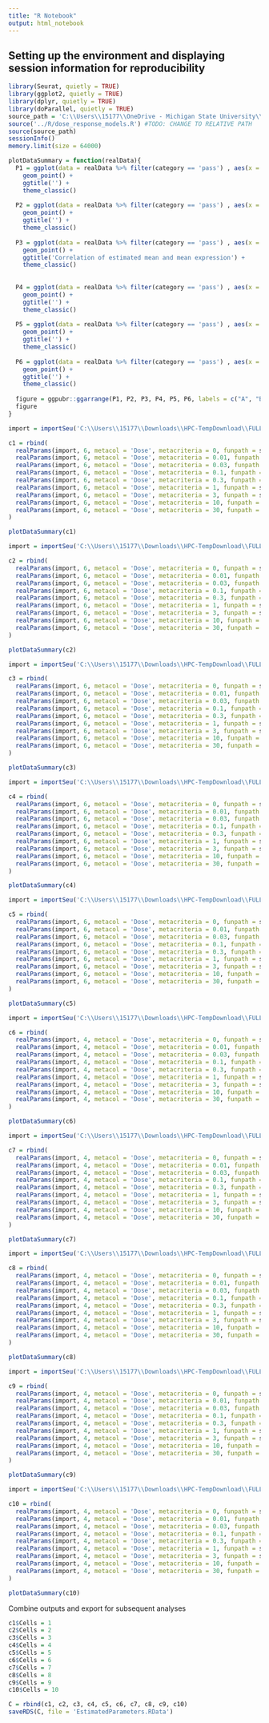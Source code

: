```yaml
---
title: "R Notebook"
output: html_notebook
---
```


## Setting up the environment and displaying session information for reproducibility
```r
library(Seurat, quietly = TRUE)
library(ggplot2, quietly = TRUE)
library(dplyr, quietly = TRUE)
library(doParallel, quietly = TRUE)
source_path = 'C:\\Users\\15177\\OneDrive - Michigan State University\\Documents\\Projects\\Prj161-snSeq-Mm_TCDD_DR_Sept2019\\snSeq-DGE\\R\\simulation_functions.R'
source('../R/dose_response_models.R') #TODO: CHANGE TO RELATIVE PATH
source(source_path)
sessionInfo()
memory.limit(size = 64000)
```

```r
plotDataSummary = function(realData){
  P1 = ggplot(data = realData %>% filter(category == 'pass') , aes(x = mean, y = percent_zero, colour = factor(meta_var))) +
    geom_point() +
    ggtitle('') +
    theme_classic()
  
  P2 = ggplot(data = realData %>% filter(category == 'pass') , aes(x = mean_real, y = percent_zero, colour = factor(meta_var))) +
    geom_point() +
    ggtitle('') +
    theme_classic()
  
  P3 = ggplot(data = realData %>% filter(category == 'pass') , aes(x = mean, y = mean_real, colour = factor(meta_var))) +
    geom_point() +
    ggtitle('Correlation of estimated mean and mean expression') +
    theme_classic()
  
  
  P4 = ggplot(data = realData %>% filter(category == 'pass') , aes(x = percent_zero, y = var_real, colour = factor(meta_var))) +
    geom_point() +
    ggtitle('') +
    theme_classic()
  
  P5 = ggplot(data = realData %>% filter(category == 'pass') , aes(x = mean_real, y = var_real, colour = factor(meta_var))) +
    geom_point() +
    ggtitle('') +
    theme_classic()
  
  P6 = ggplot(data = realData %>% filter(category == 'pass') , aes(x = mean, y = sd, colour = factor(meta_var))) +
    geom_point() +
    ggtitle('') +
    theme_classic()
  
  figure = ggpubr::ggarrange(P1, P2, P3, P4, P5, P6, labels = c("A", "B", "C", "D", "E", "F"), ncol = 3, nrow = 2)
  figure
}
```


```r
import = importSeu('C:\\Users\\15177\\Downloads\\HPC-TempDownload\\FULL-TEMPORARY\\clust1.RData')

c1 = rbind(
  realParams(import, 6, metacol = 'Dose', metacriteria = 0, funpath = source_path),
  realParams(import, 6, metacol = 'Dose', metacriteria = 0.01, funpath = source_path),
  realParams(import, 6, metacol = 'Dose', metacriteria = 0.03, funpath = source_path),
  realParams(import, 6, metacol = 'Dose', metacriteria = 0.1, funpath = source_path),
  realParams(import, 6, metacol = 'Dose', metacriteria = 0.3, funpath = source_path),
  realParams(import, 6, metacol = 'Dose', metacriteria = 1, funpath = source_path),
  realParams(import, 6, metacol = 'Dose', metacriteria = 3, funpath = source_path),
  realParams(import, 6, metacol = 'Dose', metacriteria = 10, funpath = source_path),
  realParams(import, 6, metacol = 'Dose', metacriteria = 30, funpath = source_path)
)

plotDataSummary(c1)
```

```r
import = importSeu('C:\\Users\\15177\\Downloads\\HPC-TempDownload\\FULL-TEMPORARY\\clust2.RData')

c2 = rbind(
  realParams(import, 6, metacol = 'Dose', metacriteria = 0, funpath = source_path),
  realParams(import, 6, metacol = 'Dose', metacriteria = 0.01, funpath = source_path),
  realParams(import, 6, metacol = 'Dose', metacriteria = 0.03, funpath = source_path),
  realParams(import, 6, metacol = 'Dose', metacriteria = 0.1, funpath = source_path),
  realParams(import, 6, metacol = 'Dose', metacriteria = 0.3, funpath = source_path),
  realParams(import, 6, metacol = 'Dose', metacriteria = 1, funpath = source_path),
  realParams(import, 6, metacol = 'Dose', metacriteria = 3, funpath = source_path),
  realParams(import, 6, metacol = 'Dose', metacriteria = 10, funpath = source_path),
  realParams(import, 6, metacol = 'Dose', metacriteria = 30, funpath = source_path)
)

plotDataSummary(c2)
```

```r
import = importSeu('C:\\Users\\15177\\Downloads\\HPC-TempDownload\\FULL-TEMPORARY\\clust3.RData')

c3 = rbind(
  realParams(import, 6, metacol = 'Dose', metacriteria = 0, funpath = source_path),
  realParams(import, 6, metacol = 'Dose', metacriteria = 0.01, funpath = source_path),
  realParams(import, 6, metacol = 'Dose', metacriteria = 0.03, funpath = source_path),
  realParams(import, 6, metacol = 'Dose', metacriteria = 0.1, funpath = source_path),
  realParams(import, 6, metacol = 'Dose', metacriteria = 0.3, funpath = source_path),
  realParams(import, 6, metacol = 'Dose', metacriteria = 1, funpath = source_path),
  realParams(import, 6, metacol = 'Dose', metacriteria = 3, funpath = source_path),
  realParams(import, 6, metacol = 'Dose', metacriteria = 10, funpath = source_path),
  realParams(import, 6, metacol = 'Dose', metacriteria = 30, funpath = source_path)
)

plotDataSummary(c3)
```

```r
import = importSeu('C:\\Users\\15177\\Downloads\\HPC-TempDownload\\FULL-TEMPORARY\\clust4.RData')

c4 = rbind(
  realParams(import, 6, metacol = 'Dose', metacriteria = 0, funpath = source_path),
  realParams(import, 6, metacol = 'Dose', metacriteria = 0.01, funpath = source_path),
  realParams(import, 6, metacol = 'Dose', metacriteria = 0.03, funpath = source_path),
  realParams(import, 6, metacol = 'Dose', metacriteria = 0.1, funpath = source_path),
  realParams(import, 6, metacol = 'Dose', metacriteria = 0.3, funpath = source_path),
  realParams(import, 6, metacol = 'Dose', metacriteria = 1, funpath = source_path),
  realParams(import, 6, metacol = 'Dose', metacriteria = 3, funpath = source_path),
  realParams(import, 6, metacol = 'Dose', metacriteria = 10, funpath = source_path),
  realParams(import, 6, metacol = 'Dose', metacriteria = 30, funpath = source_path)
)

plotDataSummary(c4)
```


```r
import = importSeu('C:\\Users\\15177\\Downloads\\HPC-TempDownload\\FULL-TEMPORARY\\clust5.RData')

c5 = rbind(
  realParams(import, 6, metacol = 'Dose', metacriteria = 0, funpath = source_path),
  realParams(import, 6, metacol = 'Dose', metacriteria = 0.01, funpath = source_path),
  realParams(import, 6, metacol = 'Dose', metacriteria = 0.03, funpath = source_path),
  realParams(import, 6, metacol = 'Dose', metacriteria = 0.1, funpath = source_path),
  realParams(import, 6, metacol = 'Dose', metacriteria = 0.3, funpath = source_path),
  realParams(import, 6, metacol = 'Dose', metacriteria = 1, funpath = source_path),
  realParams(import, 6, metacol = 'Dose', metacriteria = 3, funpath = source_path),
  realParams(import, 6, metacol = 'Dose', metacriteria = 10, funpath = source_path),
  realParams(import, 6, metacol = 'Dose', metacriteria = 30, funpath = source_path)
)

plotDataSummary(c5)
```

```r
import = importSeu('C:\\Users\\15177\\Downloads\\HPC-TempDownload\\FULL-TEMPORARY\\clust6.RData')

c6 = rbind(
  realParams(import, 4, metacol = 'Dose', metacriteria = 0, funpath = source_path),
  realParams(import, 4, metacol = 'Dose', metacriteria = 0.01, funpath = source_path),
  realParams(import, 4, metacol = 'Dose', metacriteria = 0.03, funpath = source_path),
  realParams(import, 4, metacol = 'Dose', metacriteria = 0.1, funpath = source_path),
  realParams(import, 4, metacol = 'Dose', metacriteria = 0.3, funpath = source_path),
  realParams(import, 4, metacol = 'Dose', metacriteria = 1, funpath = source_path),
  realParams(import, 4, metacol = 'Dose', metacriteria = 3, funpath = source_path),
  realParams(import, 4, metacol = 'Dose', metacriteria = 10, funpath = source_path),
  realParams(import, 4, metacol = 'Dose', metacriteria = 30, funpath = source_path)
)

plotDataSummary(c6)
```

```r
import = importSeu('C:\\Users\\15177\\Downloads\\HPC-TempDownload\\FULL-TEMPORARY\\clust7.RData')

c7 = rbind(
  realParams(import, 4, metacol = 'Dose', metacriteria = 0, funpath = source_path),
  realParams(import, 4, metacol = 'Dose', metacriteria = 0.01, funpath = source_path),
  realParams(import, 4, metacol = 'Dose', metacriteria = 0.03, funpath = source_path),
  realParams(import, 4, metacol = 'Dose', metacriteria = 0.1, funpath = source_path),
  realParams(import, 4, metacol = 'Dose', metacriteria = 0.3, funpath = source_path),
  realParams(import, 4, metacol = 'Dose', metacriteria = 1, funpath = source_path),
  realParams(import, 4, metacol = 'Dose', metacriteria = 3, funpath = source_path),
  realParams(import, 4, metacol = 'Dose', metacriteria = 10, funpath = source_path),
  realParams(import, 4, metacol = 'Dose', metacriteria = 30, funpath = source_path)
)

plotDataSummary(c7)
```

```r
import = importSeu('C:\\Users\\15177\\Downloads\\HPC-TempDownload\\FULL-TEMPORARY\\clust8.RData')

c8 = rbind(
  realParams(import, 4, metacol = 'Dose', metacriteria = 0, funpath = source_path),
  realParams(import, 4, metacol = 'Dose', metacriteria = 0.01, funpath = source_path),
  realParams(import, 4, metacol = 'Dose', metacriteria = 0.03, funpath = source_path),
  realParams(import, 4, metacol = 'Dose', metacriteria = 0.1, funpath = source_path),
  realParams(import, 4, metacol = 'Dose', metacriteria = 0.3, funpath = source_path),
  realParams(import, 4, metacol = 'Dose', metacriteria = 1, funpath = source_path),
  realParams(import, 4, metacol = 'Dose', metacriteria = 3, funpath = source_path),
  realParams(import, 4, metacol = 'Dose', metacriteria = 10, funpath = source_path),
  realParams(import, 4, metacol = 'Dose', metacriteria = 30, funpath = source_path)
)

plotDataSummary(c8)
```

```r
import = importSeu('C:\\Users\\15177\\Downloads\\HPC-TempDownload\\FULL-TEMPORARY\\clust9.RData')

c9 = rbind(
  realParams(import, 4, metacol = 'Dose', metacriteria = 0, funpath = source_path),
  realParams(import, 4, metacol = 'Dose', metacriteria = 0.01, funpath = source_path),
  realParams(import, 4, metacol = 'Dose', metacriteria = 0.03, funpath = source_path),
  realParams(import, 4, metacol = 'Dose', metacriteria = 0.1, funpath = source_path),
  realParams(import, 4, metacol = 'Dose', metacriteria = 0.3, funpath = source_path),
  realParams(import, 4, metacol = 'Dose', metacriteria = 1, funpath = source_path),
  realParams(import, 4, metacol = 'Dose', metacriteria = 3, funpath = source_path),
  realParams(import, 4, metacol = 'Dose', metacriteria = 10, funpath = source_path),
  realParams(import, 4, metacol = 'Dose', metacriteria = 30, funpath = source_path)
)

plotDataSummary(c9)
```


```r
import = importSeu('C:\\Users\\15177\\Downloads\\HPC-TempDownload\\FULL-TEMPORARY\\clust10.RData')

c10 = rbind(
  realParams(import, 4, metacol = 'Dose', metacriteria = 0, funpath = source_path),
  realParams(import, 4, metacol = 'Dose', metacriteria = 0.01, funpath = source_path),
  realParams(import, 4, metacol = 'Dose', metacriteria = 0.03, funpath = source_path),
  realParams(import, 4, metacol = 'Dose', metacriteria = 0.1, funpath = source_path),
  realParams(import, 4, metacol = 'Dose', metacriteria = 0.3, funpath = source_path),
  realParams(import, 4, metacol = 'Dose', metacriteria = 1, funpath = source_path),
  realParams(import, 4, metacol = 'Dose', metacriteria = 3, funpath = source_path),
  realParams(import, 4, metacol = 'Dose', metacriteria = 10, funpath = source_path),
  realParams(import, 4, metacol = 'Dose', metacriteria = 30, funpath = source_path)
)

plotDataSummary(c10)
```

Combine outputs and export for subsequent analyses
```r
c1$Cells = 1
c2$Cells = 2
c3$Cells = 3
c4$Cells = 4
c5$Cells = 5
c6$Cells = 6
c7$Cells = 7
c8$Cells = 8
c9$Cells = 9
c10$Cells = 10

C = rbind(c1, c2, c3, c4, c5, c6, c7, c8, c9, c10)
saveRDS(C, file = 'EstimatedParameters.RData')
```

